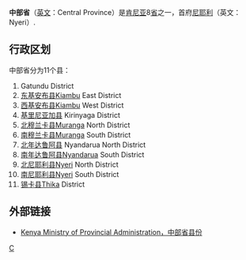 {{Infobox settlement
|name          =中部省
|native_name   =
|other_name=
|nickname               = 
|motto                  = 
|settlement_type=[[肯亞行政區劃|省]]
|image_skyline          =
|imagesize              = 
|image_caption          =
|image_flag             = 
|image_seal             = 
|image_shield           = 
|image_map              = Central in Kenya.svg
|mapsize                = 
|map_caption            = 在肯尼亞的位置
|coordinates = {{Coord|region:KN|display=it}}
|subdivision_type       = 國家
|subdivision_name       = {{flag|Kenya}}
|subdivision_type1      = 縣：
|subdivision_name1      =12
|seat_type=首府
|seat=[[尼耶利|尼耶利]]
|government_type        = 
|leader_title           =
|leader_name            = 
|established_title      =  
|established_date       = 

|area_total_km2         =13191
|population_as_of       = 2007年
|population_note        = 
|population_total       =4145000
|population_density_km2     = auto
|timezone               =[[East_Africa_Time|EAT]]
|utc_offset             = +3

|elevation_m            = 
|elevation_ft           = 
|postal_code_type       =  
|postal_code            =
|area_code              =
|website                = 
|footnotes              = 
}}
'''中部省'''（[[英文|英文]]：Central Province）是[[肯尼亚|肯尼亚]]8[[省|省]]之一，首府[[尼耶利|尼耶利]]（英文：Nyeri）.

== 行政区划 ==
中部省分为11个县：
# Gatundu District
# [[东基安布县|东基安布县]]Kiambu East District
# [[西基安布县|西基安布县]]Kiambu West District
# [[基里尼亚加县|基里尼亚加县]] Kirinyaga District
# [[北穆兰卡县|北穆兰卡县]]Muranga North District
# [[南穆兰卡县|南穆兰卡县]]Muranga South District
# [[北年达鲁阿县|北年达鲁阿县]] Nyandarua North District
# [[南年达鲁阿县|南年达鲁阿县]]Nyandarua South District
# [[北尼耶利县|北尼耶利县]]Nyeri North District
# [[南尼耶利县|南尼耶利县]]Nyeri South District
# [[锡卡县|锡卡县]]Thika District

== 外部链接 ==
* {{en}} [https://web.archive.org/web/20090305130045/http://www.provincialadministration.go.ke/detail.php?op=8001 Kenya Ministry of Provincial Administration，中部省县份]

{{Kenya-geo-stub}}
{{肯尼亚省份}}

[[Category:肯尼亚行政区划|C]]